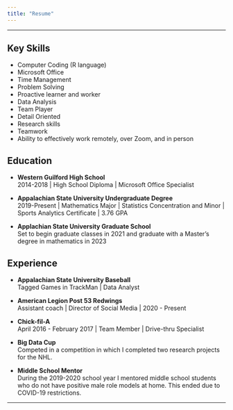 ```yaml
---
title: "Resume"
---
```


<hr>

## Key Skills

* Computer Coding (R language)
*	Microsoft Office
*	Time Management
*	Problem Solving
*	Proactive learner and worker
*	Data Analysis
* Team Player
* Detail Oriented
*	Research skills
*	Teamwork
* Ability to effectively work remotely, over Zoom, and in person

## Education

* **Western Guilford High School** <br>
2014-2018 | High School Diploma | Microsoft Office Specialist

* **Appalachian State University Undergraduate Degree** <br>
2019-Present | Mathematics Major | Statistics Concentration and Minor | Sports Analytics Certificate | 3.76 GPA

* **Applachian State University Graduate School** <br>
Set to begin graduate classes in 2021 and graduate with a Master's degree in mathematics in 2023

## Experience

* **Appalachian State University Baseball** <br>
Tagged Games in TrackMan | Data Analyst

* **American Legion Post 53 Redwings** <br>
Assistant coach | Director of Social Media | 2020 - Present

* **Chick-fil-A** <br>
April 2016 - February 2017 | Team Member | Drive-thru Specialist

* **Big Data Cup** <br>
Competed in a competition in which I completed two research projects for the NHL.

* **Middle School Mentor** <br>
During the 2019-2020 school year I mentored middle school students who do not have positive male role models at home. This ended due to COVID-19 restrictions.

<hr>